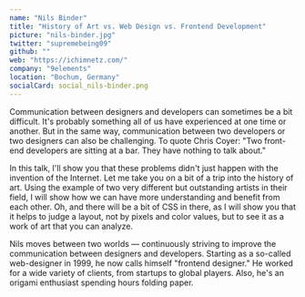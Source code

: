 ```yaml
---
name: "Nils Binder"
title: "History of Art vs. Web Design vs. Frontend Development"
picture: "nils-binder.jpg"
twitter: "supremebeing09"
github: ""
web: "https://ichimnetz.com/"
company: "9elements"
location: "Bochum, Germany"
socialCard: social_nils-binder.png
---
```



<Youtube
  src="SvD85zmWO0A"
  title="History of Art vs. Web Design vs. Frontend Development"
/>

<Tweet
  title="Sketchnotes from the talk of Nils Binder at JSConf Budapest 2022"
  id="1532328406834200578"
/>

<Flickr
  title="Nils Binder at JSConf Budapest 2022"
  href="https://www.flickr.com/photos/jsconfbp/albums/72177720299684536"
  image="https://live.staticflickr.com/65535/52136000726_bcb709931d_c.jpg"
/>

<p>
  Communication between designers and developers can sometimes be a bit difficult. It's probably something all of us have experienced at one time or another. But in the same way, communication between two developers or two designers can also be challenging. To quote Chris Coyer: "Two front-end developers are sitting at a bar. They have nothing to talk about."
</p>
<p>
  In this talk, I'll show you that these problems didn't just happen with the invention of the Internet. Let me take you on a bit of a trip into the history of art. Using the example of two very different but outstanding artists in their field, I will show how we can have more understanding and benefit from each other. Oh, and there will be a bit of CSS in there, as I will show you that it helps to judge a layout, not by pixels and color values, but to see it as a work of art that you can analyze.
</p>

<p>
  Nils moves between two worlds — continuously striving to improve the communication between designers and developers. Starting as a so-called web-designer in 1999, he now calls himself "frontend designer." He worked for a wide variety of clients, from startups to global players. Also, he's an origami enthusiast spending hours folding paper.
</p>
